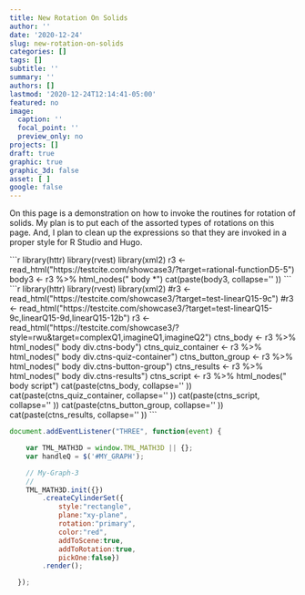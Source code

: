 ```yaml
---
title: New Rotation On Solids
author: ''
date: '2020-12-24'
slug: new-rotation-on-solids
categories: []
tags: []
subtitle: ''
summary: ''
authors: []
lastmod: '2020-12-24T12:14:41-05:00'
featured: no
image:
  caption: ''
  focal_point: ''
  preview_only: no
projects: []
draft: true
graphic: true
graphic_3d: false
asset: [ ]
google: false
---
```


On this page is a demonstration on how to invoke the routines for rotation of solids. My plan is to put each of the assorted types of rotations on this page. And, I plan to clean up the expressions so that they are invoked in a proper style for R Studio and Hugo.

````{=html}
```r
library(httr)
library(rvest)
library(xml2)

r3 <- read_html("https://testcite.com/showcase3/?target=rational-functionD5-5")

body3        <- r3 %>% html_nodes(" body *")

cat(paste(body3, collapse='' ))
```
````


````{=html}
```r
library(httr)
library(rvest)
library(xml2)

#r3 <- read_html("https://testcite.com/showcase3/?target=test-linearQ15-9c")
#r3 <- read_html("https://testcite.com/showcase3/?target=test-linearQ15-9c,linearQ15-9d,linearQ15-12b")
r3 <- read_html("https://testcite.com/showcase3/?style=rwu&target=complexQ1,imagineQ1,imagineQ2")

ctns_body           <- r3 %>% html_nodes(" body div.ctns-body")
ctns_quiz_container <- r3 %>% html_nodes(" body div.ctns-quiz-container")
ctns_button_group   <- r3 %>% html_nodes(" body div.ctns-button-group")
ctns_results        <- r3 %>% html_nodes(" body div.ctns-results")
ctns_script         <- r3 %>% html_nodes(" body script")

cat(paste(ctns_body,           collapse='' ))
cat(paste(ctns_quiz_container, collapse='' ))
cat(paste(ctns_script,         collapse='' ))
cat(paste(ctns_button_group,   collapse='' ))
cat(paste(ctns_results,        collapse='' ))
```
````

```js
document.addEventListener("THREE", function(event) {

    var TML_MATH3D = window.TML_MATH3D || {};
    var handleQ = $('#MY_GRAPH');

    // My-Graph-3
    //
    TML_MATH3D.init({})
        .createCylinderSet({
            style:"rectangle",
            plane:"xy-plane",
            rotation:"primary",
            color:"red",
            addToScene:true,
            addToRotation:true,
            pickOne:false})
        .render();

  });
```
